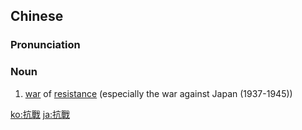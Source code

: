 {{also|抗战}}
==Chinese==
{{zh-forms|s=抗战}}

===Pronunciation===
{{zh-pron
|m=kàngzhàn
|c=kong3 zin3
|cat=n
}}

===Noun===
{{zh-noun}}

# [[war]] of [[resistance]] (especially the war against Japan (1937-1945))
#: {{zh-x|他 在 抗戰 時期 當 過 二鬼子。|He was a traitor during the Anti-Japanese War.}}

[[ko:抗戰]]
[[ja:抗戰]]